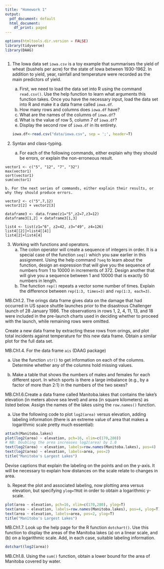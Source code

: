```yaml
---
title: "Homework 1"
output:
  pdf_document: default
  html_document:
    df_print: paged
---
```


```r
options(htmltools.dir.version = FALSE)
library(tidyverse)
library(DAAG)
```

```         
```

1.  The Iowa data set `iowa.csv` is a toy example that summarises the yield of wheat (bushels per acre) for the state of Iowa between 1930-1962. In addition to yield, year, rainfall and temperature were recorded as the main predictors of yield.

    a.  First, we need to load the data set into R using the command `read.csv()`. Use the help function to learn what arguments this function takes. Once you have the necessary input, load the data set into R and make it a data frame called `iowa.df`.
    b.  How many rows and columns does `iowa.df` have?
    c.  What are the names of the columns of `iowa.df`?
    d.  What is the value of row 5, column 7 of `iowa.df`?
    e.  Display the second row of `iowa.df` in its entirety.

    ```r
    iowa.df<-read.csv("data/iowa.csv", sep = ';', header=T)
    ```

2.  Syntax and class-typing.

    a.  For each of the following commands, either explain why they should be errors, or explain the non-erroneous result.

```         
vector1 <- c("5", "12", "7", "32")
max(vector1)
sort(vector1)
sum(vector1)
```

```         
b. For the next series of commands, either explain their results, or why they should produce errors.
```

```         
vector2 <- c("5",7,12)
vector2[2] + vector2[3]

dataframe3 <- data.frame(z1="5",z2=7,z3=12)
dataframe3[1,2] + dataframe3[1,3]

list4 <- list(z1="6", z2=42, z3="49", z4=126)
list4[[2]]+list4[[4]]
list4[2]+list4[4]
```

3.  Working with functions and operators.
    a.  The colon operator will create a sequence of integers in order. It is a special case of the function `seq()` which you saw earlier in this assignment. Using the help command `?seq` to learn about the function, design an expression that will give you the sequence of numbers from 1 to 10000 in increments of 372. Design another that will give you a sequence between 1 and 10000 that is exactly 50 numbers in length.
    b.  The function `rep()` repeats a vector some number of times. Explain the difference between `rep(1:3, times=3)` and `rep(1:3, each=3)`.

MB.Ch1.2. The orings data frame gives data on the damage that had occurred in US space shuttle launches prior to the disastrous Challenger launch of 28 January 1986. The observations in rows 1, 2, 4, 11, 13, and 18 were included in the pre-launch charts used in deciding whether to proceed with the launch, while remaining rows were omitted.

Create a new data frame by extracting these rows from orings, and plot total incidents against temperature for this new data frame. Obtain a similar plot for the full data set.

MB.Ch1.4. For the data frame `ais` (DAAG package)

(a) Use the function `str()` to get information on each of the columns. Determine whether any of the columns hold missing values.

(b) Make a table that shows the numbers of males and females for each different sport. In which sports is there a large imbalance (e.g., by a factor of more than 2:1) in the numbers of the two sexes?

MB.Ch1.6.Create a data frame called Manitoba.lakes that contains the lake's elevation (in meters above sea level) and area (in square kilometers) as listed below. Assign the names of the lakes using the `row.names()` function.

```{=latex}
\begin{table}[h!]
  \begin{center}
\begin{tabular}{l|r|r} \hline
                & elevation & area \\ \hline
Winnipeg        &     217   & 24387 \\
Winnipegosis    &     254   & 5374 \\
Manitoba        &     248   & 4624 \\
SouthernIndian  &     254   & 2247 \\
Cedar           &     253   & 1353 \\
Island          &     227   & 1223 \\
Gods            &     178   & 1151 \\
Cross           &     207   & 755 \\
Playgreen       &    217    & 657 \\\hline
\end{tabular}
\end{center}
\end{table}
```
(a) Use the following code to plot `log2(area)` versus elevation, adding labeling information (there is an extreme value of area that makes a logarithmic scale pretty much essential):

```r
attach(Manitoba.lakes)
plot(log2(area) ~ elevation, pch=16, xlim=c(170,280))
# NB: Doubling the area increases log2(area) by 1.0
text(log2(area) ~ elevation, labels=row.names(Manitoba.lakes), pos=4)
text(log2(area) ~ elevation, labels=area, pos=2) 
title("Manitoba's Largest Lakes")
```

Devise captions that explain the labeling on the points and on the y-axis. It will be necessary to explain how distances on the scale relate to changes in area.

(b) Repeat the plot and associated labeling, now plotting area versus elevation, but specifying `ylog=TRUE` in order to obtain a logarithmic y-scale.

```r
plot(area ~ elevation, pch=16, xlim=c(170,280), ylog=T)
text(area ~ elevation, labels=row.names(Manitoba.lakes), pos=4, ylog=T)
text(area ~ elevation, labels=area, pos=2, ylog=T) 
title("Manitoba's Largest Lakes")

```

MB.Ch1.7. Look up the help page for the R function `dotchart()`. Use this function to display the areas of the Manitoba lakes (a) on a linear scale, and (b) on a logarithmic scale. Add, in each case, suitable labeling information.

```r
dotchart(log2(area))
```

MB.Ch1.8. Using the `sum()` function, obtain a lower bound for the area of Manitoba covered by water.

